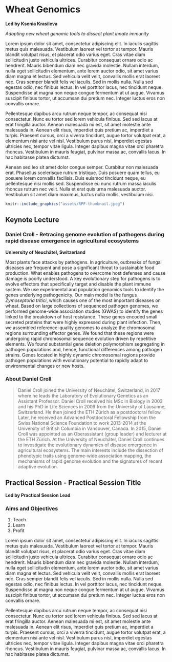 # Wheat Genomics {-}

**Led by Ksenia Krasileva**

*Adopting new wheat genomic tools to dissect plant innate immunity*

Lorem ipsum dolor sit amet, consectetur adipiscing elit. In iaculis sagittis metus quis malesuada. Vestibulum laoreet vel tortor at tempor. Mauris blandit volutpat risus, et placerat odio varius eget. Cras vitae diam sollicitudin justo vehicula ultrices. Curabitur consequat ornare odio ac hendrerit. Mauris bibendum diam nec gravida molestie. Nullam interdum, nulla eget sollicitudin elementum, ante lorem auctor odio, sit amet varius diam magna et lectus. Sed vehicula velit velit, convallis mollis erat laoreet nec. Cras semper blandit felis vel iaculis. Sed in mollis nulla. Nulla sed egestas odio, nec finibus lectus. In vel porttitor lacus, nec tincidunt neque. Suspendisse at magna non neque congue fermentum at ut augue. Vivamus suscipit finibus tortor, ut accumsan dui pretium nec. Integer luctus eros non convallis ornare.

Pellentesque dapibus arcu rutrum neque tempor, ac consequat nisi consectetur. Nunc eu tortor sed lorem vehicula finibus. Sed sed lacus at erat fringilla auctor. Aenean malesuada mi est, sit amet molestie ante malesuada in. Aenean elit risus, imperdiet quis pretium ac, imperdiet a turpis. Praesent cursus, orci a viverra tincidunt, augue tortor volutpat erat, a elementum nisi ante vel nisl. Vestibulum purus nisl, imperdiet egestas ultricies nec, tempor vitae ligula. Integer dapibus magna vitae orci pharetra rhoncus. Vestibulum in mauris feugiat, pulvinar massa ac, convallis lacus. In hac habitasse platea dictumst.

Aenean sed leo sit amet dolor congue semper. Curabitur non malesuada erat. Phasellus scelerisque rutrum tristique. Duis posuere quam tellus, eu posuere lorem convallis facilisis. Duis euismod tincidunt neque, eu pellentesque nisi mollis sed. Suspendisse eu nunc rutrum massa iaculis rhoncus rutrum nec velit. Nulla et erat quis urna malesuada auctor. Vestibulum sit amet diam maximus, luctus nulla mollis, vestibulum nisi.

```r
knitr::include_graphics("assets/RPF-thumbnail.jpeg")
```

## Keynote Lecture {-}

### Daniel Croll - Retracing genome evolution of pathogens during rapid disease emergence in agricultural ecosystems {-}
**University of Neuchâtel, Switzerland**

Most plants face attacks by pathogens. In agriculture, outbreaks of fungal diseases are frequent and pose a significant threat to sustainable food production. What enables pathogens to overcome host defenses and cause damage is poorly understood. A key evolutionary step for pathogens is to evolve effectors that specifically target and disable the plant immune system. We use experimental and population genomics tools to identify the genes underlying pathogenicity. Our main model is the fungus _Zymoseptoria tritici_, which causes one of the most important diseases on wheat. Based on large collections of sequenced pathogen genomes, we performed genome-wide association studies (GWAS) to identify the genes linked to the breakdown of host resistance. These genes encoded small secreted proteins that were highly expressed during plant infection. Then, we assembled reference-quality genomes to analyze the chromosomal regions surrounding effector genes. We found that these regions were undergoing rapid chromosomal sequence evolution driven by repetitive elements. We found substantial gene deletion polymorphism segregating in pathogen populations and, hence, functional differences among pathogen strains. Genes located in highly dynamic chromosomal regions provide pathogen populations with evolutionary potential to rapidly adapt to environmental changes or new hosts.

### About Daniel Croll {-}

> Daniel Croll joined the University of Neuchâtel, Switzerland, in 2017 where he leads the Laboratory of Evolutionary Genetics as an Assistant Professor. Daniel Croll received his MSc in Biology in 2003 and his PhD in Life Sciences in 2009 from the University of Lausanne, Switzerland. He then joined the ETH Zürich as a postdoctoral fellow. Later, he received an Advanced Postdoctoral Fellowship from the Swiss National Science Foundation to work 2013-2014 at the University of British Columbia in Vancouver, Canada. In 2015, Daniel Croll was appointed as an Oberassistant (group leader) and lecturer at the ETH Zürich. At the University of Neuchâtel, Daniel Croll continues to investigate the evolutionary dynamics of disease emergence in agricultural ecosystems. The main interests include the dissection of phenotypic traits using genome-wide association mapping, the mechanisms of rapid genome evolution and the signatures of recent adaptive evolution.

## Practical Session - Practical Session Title {-}

**Led by Practical Session Lead**

### Aims and Objectives {-}

1. Teach
2. Learn
3. Profit

Lorem ipsum dolor sit amet, consectetur adipiscing elit. In iaculis sagittis metus quis malesuada. Vestibulum laoreet vel tortor at tempor. Mauris blandit volutpat risus, et placerat odio varius eget. Cras vitae diam sollicitudin justo vehicula ultrices. Curabitur consequat ornare odio ac hendrerit. Mauris bibendum diam nec gravida molestie. Nullam interdum, nulla eget sollicitudin elementum, ante lorem auctor odio, sit amet varius diam magna et lectus. Sed vehicula velit velit, convallis mollis erat laoreet nec. Cras semper blandit felis vel iaculis. Sed in mollis nulla. Nulla sed egestas odio, nec finibus lectus. In vel porttitor lacus, nec tincidunt neque. Suspendisse at magna non neque congue fermentum at ut augue. Vivamus suscipit finibus tortor, ut accumsan dui pretium nec. Integer luctus eros non convallis ornare.

Pellentesque dapibus arcu rutrum neque tempor, ac consequat nisi consectetur. Nunc eu tortor sed lorem vehicula finibus. Sed sed lacus at erat fringilla auctor. Aenean malesuada mi est, sit amet molestie ante malesuada in. Aenean elit risus, imperdiet quis pretium ac, imperdiet a turpis. Praesent cursus, orci a viverra tincidunt, augue tortor volutpat erat, a elementum nisi ante vel nisl. Vestibulum purus nisl, imperdiet egestas ultricies nec, tempor vitae ligula. Integer dapibus magna vitae orci pharetra rhoncus. Vestibulum in mauris feugiat, pulvinar massa ac, convallis lacus. In hac habitasse platea dictumst.
